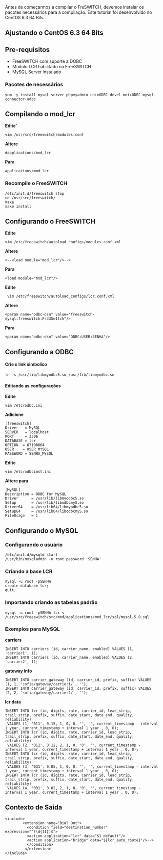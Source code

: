 Antes de começarmos a compilar o FreSWITCH, devemos instalar os pacotes necessários para a compilação. Este tutorial foi desenvolvido no CentOS 6.3 64 Bits.
== Ajustando o CentOS 6.3 64 Bits ==
== Pre-requisitos ==
* FreeSWITCH com suporte a DOBC
* Modulo LCR habilitado no FreeSWITCH
* MySQL Server instalado

=== Pacotes de necessários ===
<pre>
yum -y install mysql-server phpmyadmin unixODBC-devel unixODBC mysql-connector-odbc
</pre>

== Compilando o mod_lcr ==

'''Edite''''
<pre>vim /usr/src/freeswitch/modules.conf</pre>
'''Altere''' <pre>#applications/mod_lcr</pre>
'''Para'''<pre>applications/mod_lcr</pre>

=== Recompile o FreeSWITCH ===

<pre>/etc/init.d/freeswitch stop
cd /usr/src/freeswitch/
make
make install
</pre>
== Configurando o FreeSWITCH ==

'''Edite''' <pre>vim /etc/freeswitch/autoload_configs/modules.conf.xml</pre>
'''Altere''' <pre><--<load module="mod_lcr"/>--></pre>
'''Para'''<pre><load module="mod_lcr"/></pre>

'''Edite'''<pre> vim /etc/freeswitch/autoload_configs/lcr.conf.xml</pre>
'''Altere''' <pre><param name="odbc-dsn" value="freeswitch-mysql:freeswitch:Fr33Sw1tch"/></pre>
'''Para'''<pre><param name="odbc-dsn" value="ODBC:USER:SENHA"/></pre>

== Configurando a ODBC ==

==== Crie o link simbolico ====

<pre>ln -s /usr/lib/libmyodbc5.so /usr/lib/libmyodbc.so</pre>

==== Editando as configurações====

'''Edite'''<pre>vim /etc/odbc.ini</pre>
'''Adicione'''
<pre>
[freeswitch]
Driver   = MySQL
SERVER   = localhost
PORT     = 3306
DATABASE = lcr
OPTION  = 67108864
USER    = USER_MYSQL
PASSWORD = SENHA_MYSQL
</pre>

'''Edite'''<pre>vim /etc/odbcinst.ini</pre>
'''Altere para'''
<pre>
[MySQL]
Description	= ODBC for MySQL
Driver		= /usr/lib/libmyodbc5.so
Setup		= /usr/lib/libodbcmyS.so
Driver64	= /usr/lib64/libmyodbc5.so
Setup64		= /usr/lib64/libodbcmyS.so
FileUsage	= 1
</pre>

== Configurando o MySQL ==

=== Configurando o usuário ===
<pre>
/etc/init.d/mysqld start
/usr/bin/mysqladmin -u root password 'SENHA'
</pre>

=== Criando a base LCR ===

<pre>
mysql -u root -pSENHA
create database lcr;
quit;
</pre>

=== Importando criando as tabelas padrão ===
<pre>
mysql -u root -pSENHA lcr < /usr/src/freeswitch/src/mod/applications/mod_lcr/sql/mysql-5.0.sql
</pre>

=== Exemplos para MySQL ===


'''carriers'''
<pre>
INSERT INTO carriers (id, carrier_name, enabled) VALUES (1, 'carrier1', 1);
INSERT INTO carriers (id, carrier_name, enabled) VALUES (2, 'carrier2', 1);
</pre>
'''gateway info'''
<pre>
INSERT INTO carrier_gateway (id, carrier_id, prefix, suffix) VALUES (1, 1, 'sofia/gateway/carrier1/', '');
INSERT INTO carrier_gateway (id, carrier_id, prefix, suffix) VALUES (2, 2, 'sofia/gateway/carrier2/', '');
</pre>
'''lcr data'''
<pre>
INSERT INTO lcr (id, digits, rate, carrier_id, lead_strip, trail_strip, prefix, suffix, date_start, date_end, quality, reliability)
 VALUES (1, '011', 0.15, 1, 0, 0, '', '', current_timestamp - interval 1 year, current_timestamp + interval 1 year , 0, 0);
INSERT INTO lcr (id, digits, rate, carrier_id, lead_strip, trail_strip, prefix, suffix, date_start, date_end, quality, reliability)
 VALUES (2, '011', 0.12, 2, 1, 0, '0', '', current_timestamp - interval 1 year, current_timestamp + interval 1 year , 0, 0);
INSERT INTO lcr (id, digits, rate, carrier_id, lead_strip, trail_strip, prefix, suffix, date_start, date_end, quality, reliability)
 VALUES (3, '031', 0.05, 1, 0, 0, '', '', current_timestamp - interval 1 year, current_timestamp + interval 1 year , 0, 0);
INSERT INTO lcr (id, digits, rate, carrier_id, lead_strip, trail_strip, prefix, suffix, date_start, date_end, quality, reliability)
 VALUES (4, '031', 0.02, 2, 1, 0, '0', '', current_timestamp - interval 1 year, current_timestamp + interval 1 year , 0, 0);
</pre>
== Contexto de Saída ==
<pre>
<include>
        <extension name="Dial Out">
          <condition field="destination_number" expression="^(\d{11})$">
          <action application="lcr" data="$1 default"/>
          <action application="bridge" data="${lcr_auto_route}"/>-->
          </condition>
         </extension>
</include>

</pre>